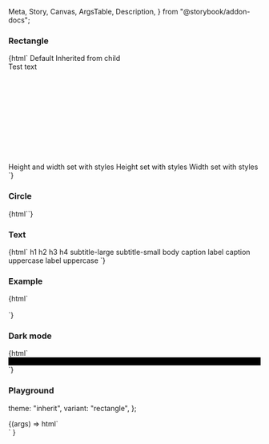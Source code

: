   Meta,
  Story,
  Canvas,
  ArgsTable,
  Description,
} from "@storybook/addon-docs";

<Meta title="Web Components/Skeleton" component="ic-skeleton" />

<Description markdown={readme} />

### Rectangle

<Canvas>
  <Story name="Rectangle">
    {html` <ic-typography variant="h4">Default</ic-typography>
      <ic-skeleton></ic-skeleton>
      <ic-typography variant="h4">Inherited from child</ic-typography>
      <ic-skeleton
        ><div style="height:200px;width:450px;">Test text</div></ic-skeleton
      >
      <ic-typography variant="h4"
        >Height and width set with styles</ic-typography
      >
      <ic-skeleton style="height:200px;width:200px;"></ic-skeleton>
      <ic-typography variant="h4">Height set with styles</ic-typography>
      <ic-skeleton style="height:75px;"></ic-skeleton>
      <ic-typography variant="h4">Width set with styles</ic-typography>
      <ic-skeleton style="width:450px;"></ic-skeleton>`}
  </Story>
</Canvas>

### Circle

<Canvas>
  <Story name="Circle">{html`<ic-skeleton variant="circle" />`}</Story>
</Canvas>

### Text

<Canvas>
  <Story name="Text">
    {html` <ic-typography variant="h1">h1</ic-typography>
      <ic-typography variant="h1"><ic-skeleton variant="text" /></ic-typography>
      <ic-typography variant="h2">h2</ic-typography>
      <ic-typography variant="h2"><ic-skeleton variant="text" /></ic-typography>
      <ic-typography variant="h3">h3</ic-typography>
      <ic-typography variant="h3"><ic-skeleton variant="text" /></ic-typography>
      <ic-typography variant="h4">h4</ic-typography>
      <ic-typography variant="h4"><ic-skeleton variant="text" /></ic-typography>
      <ic-typography variant="subtitle-large">subtitle-large</ic-typography>
      <ic-typography variant="subtitle-large"
        ><ic-skeleton variant="text"
      /></ic-typography>
      <ic-typography variant="subtitle-small">subtitle-small</ic-typography>
      <ic-typography variant="subtitle-small"
        ><ic-skeleton variant="text"
      /></ic-typography>
      <ic-typography variant="body">body</ic-typography>
      <ic-typography variant="body"
        ><ic-skeleton variant="text"
      /></ic-typography>
      <ic-typography variant="caption">caption</ic-typography>
      <ic-typography variant="caption"
        ><ic-skeleton variant="text"
      /></ic-typography>
      <ic-typography variant="label">label</ic-typography>
      <ic-typography variant="subtitle-small"
        ><ic-skeleton variant="text"
      /></ic-typography>
      <ic-typography variant="caption-uppercase"
        >caption uppercase</ic-typography
      >
      <ic-typography variant="caption-uppercase"
        ><ic-skeleton variant="text"
      /></ic-typography>
      <ic-typography variant="label-uppercase">label uppercase</ic-typography>
      <ic-typography variant="subtitle-small"
        ><ic-skeleton variant="text"
      /></ic-typography>`}
  </Story>
</Canvas>

### Example

<Canvas>
  <Story name="Example">
    {html` <ic-skeleton variant="circle" height="20"></ic-skeleton>
      <div style="height:8px"></div>
      <ic-typography variant="caption"
        ><ic-skeleton variant="text"
      /></ic-typography>
      <div style="height:8px"></div>
      <ic-skeleton></ic-skeleton>`}
  </Story>
</Canvas>

### Dark mode

<Canvas>
  <Story name="Dark mode">
    {html` <div style="background-color:black;">
      <ic-skeleton variant="circle" height="20" theme="dark"></ic-skeleton>
      <div style="height:8px"></div>
      <ic-typography variant="caption"
        ><ic-skeleton variant="text" theme="dark"
      /></ic-typography>
      <div style="height:8px"></div>
      <ic-skeleton theme="dark"></ic-skeleton>
    </div>`}
  </Story>
</Canvas>

### Playground

  theme: "inherit",
  variant: "rectangle",
};

<Canvas>
  <Story
    args={defaultArgs}
    argTypes={{
      theme: {
        options: ["inherit", "light", "dark"],
        control: {
          type: "inline-radio",
        },
      },
      variant: {
        options: ["rectangle", "circle", "text"],
        control: {
          type: "radio",
        },
      },
    }}
    name="Playground"
  >
    {(args) =>
      html` <div>
        <ic-skeleton
          theme=${args.theme}
          variant=${args.variant}
          style="height: ${args.variant == "circle"
            ? "20px"
            : ""};width:${args.variant == "circle" ? "20px" : ""};"
        ></ic-skeleton>
      </div>`
    }
  </Story>
</Canvas>
